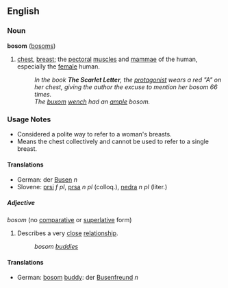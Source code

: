 ==English==
===Noun===
'''bosom''' ([[bosoms]])

# [[chest]], [[breast]]; the [[pectoral]] [[muscle]]s and [[mammae]] of the human, especially the [[female]] human.
#:''In the book '''The Scarlet Letter''', the [[protagonist]] wears a red "A" on her chest, giving the author the excuse to mention her bosom 66 times.''
#:''The [[buxom]] [[wench]] had an [[ample]] bosom.''

===Usage Notes===
*Considered a polite way to refer to a woman's breasts.
*Means the chest collectively and cannot be used to refer to a single breast.

====Translations====
*German: der [[Busen]] ''n''
*Slovene: [[prsi]] ''f pl'', [[prsa]] ''n pl'' (colloq.), [[nedra]] ''n pl'' (liter.)

=====Adjective=====
''bosom'' (no [[comparative]] or [[superlative]] form)

# Describes a very [[close]] [[relationship]].
#: ''bosom [[buddy|buddies]]''

====Translations====
*German: [[bosom]] [[buddy]]: der [[Busenfreund]] ''n''